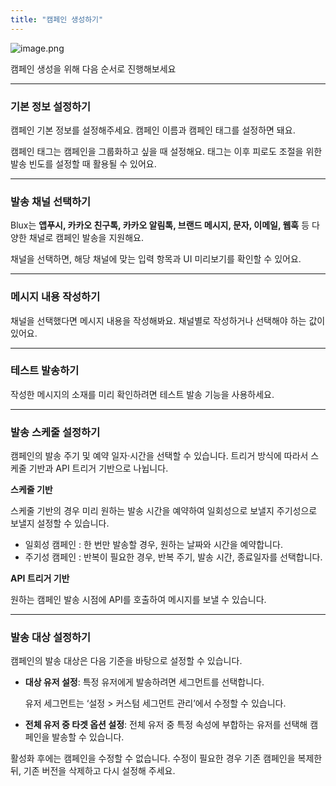 ```yaml
---
title: "캠페인 생성하기"
---
```


![image.png](/images/image.png)

<Info>
  캠페인 생성을 위해 다음 순서로 진행해보세요
</Info>

---

### 기본 정보 설정하기

캠페인 기본 정보를 설정해주세요. 캠페인 이름과 캠페인 태그를 설정하면 돼요.

캠페인 태그는 캠페인을 그룹화하고 싶을 때 설정해요. 태그는 이후 피로도 조절을 위한 발송 빈도를 설정할 때 활용될 수 있어요.

---

### 발송 채널 선택하기

Blux는 **앱푸시, 카카오 친구톡, 카카오 알림톡, 브랜드 메시지, 문자, 이메일, 웹훅** 등 다양한 채널로 캠페인 발송을 지원해요.

채널을 선택하면, 해당 채널에 맞는 입력 항목과 UI 미리보기를 확인할 수 있어요.

<CardGroup cols={3}>
  <Card title="앱푸시">
    
  </Card>
  <Card title="문자">
    
  </Card>
  <Card title="이메일">
    
  </Card>
  <Card title="New Card">
    
  </Card>
  <Card title="New Card">
    
  </Card>
  <Card title="New Card">
    
  </Card>
</CardGroup>

---

### 메시지 내용 작성하기

채널을 선택했다면 메시지 내용을 작성해봐요.
채널별로 작성하거나 선택해야 하는 값이 있어요.

---

### 테스트 발송하기

작성한 메시지의 소재를 미리 확인하려면 테스트 발송 기능을 사용하세요.

---

### 발송 스케줄 설정하기

캠페인의 발송 주기 및 예약 일자·시간을 선택할 수 있습니다. 트리거 방식에 따라서 스케줄 기반과 API 트리거 기반으로 나뉩니다.

**스케줄 기반**

스케줄 기반의 경우 미리 원하는 발송 시간을 예약하여 일회성으로 보낼지 주기성으로 보낼지 설정할 수 있습니다.

- 일회성 캠페인 : 한 번만 발송할 경우, 원하는 날짜와 시간을 예약합니다.
- 주기성 캠페인 : 반복이 필요한 경우, 반복 주기, 발송 시간, 종료일자를 선택합니다.

**API 트리거 기반**

원하는 캠페인 발송 시점에 API를 호출하여 메시지를 보낼 수 있습니다.

---

### 발송 대상 설정하기

캠페인의 발송 대상은 다음 기준을 바탕으로 설정할 수 있습니다.

- **대상 유저 설정**: 특정 유저에게 발송하려면 세그먼트를 선택합니다.

  유저 세그먼트는 ‘설정 \> 커스텀 세그먼트 관리’에서 수정할 수 있습니다.
- **전체 유저 중 타겟 옵션 설정**: 전체 유저 중 특정 속성에 부합하는 유저를 선택해 캠페인을 발송할 수 있습니다.

<Warning>
  활성화 후에는 캠페인을 수정할 수 없습니다. 수정이 필요한 경우 기존 캠페인을 복제한 뒤, 기존 버전을 삭제하고 다시 설정해 주세요.
</Warning>